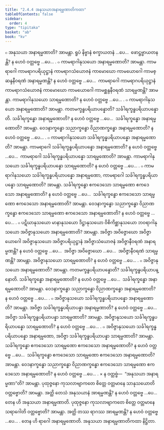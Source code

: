 ```yaml
---
title: "2.4.4 အနုသယာအနာရမ္မဏာတိကထာ"
tableOfContents: false
sidebar:
  order: 4
type: "tipitaka"
basket: "ab"
book: "kv"
---
```



<DynamicBreadcrumb />

<Division number="554" book="kv" e="ch" v="32" p="299">

<Paragraph number="1878" book="kv">
๐ အနုသယာ အနာရမ္မဏာတိ? အာမန္တာ. ရူပံ နိဗ္ဗာနံ စက္ခာယတနံ …ပေ…  ဖောဋ္ဌဗ္ဗာယတနန္တိ? န ဟေဝံ ဝတ္တဗ္ဗေ …ပေ… .
</Paragraph>

<Paragraph number="1879" book="kv">
๐ ကာမရာဂါနုသယော အနာရမ္မဏောတိ? အာမန္တာ. ကာမရာဂေါ ကာမရာဂပရိယုဋ္ဌာနံ ကာမရာဂသံယောဇနံ ကာမောဃော ကာမယောဂေါ ကာမစ္ဆန္ဒနီဝရဏံ အနာရမ္မဏန္တိ? န ဟေဝံ ဝတ္တဗ္ဗေ …ပေ…  ကာမရာဂေါ ကာမရာဂပရိယုဋ္ဌာနံ ကာမရာဂသံယောဇနံ ကာမောဃော ကာမယောဂေါ ကာမစ္ဆန္ဒနီဝရဏံ သာရမ္မဏန္တိ? အာမန္တာ. ကာမရာဂါနုသယော သာရမ္မဏောတိ? န ဟေဝံ ဝတ္တဗ္ဗေ …ပေ… .
</Paragraph>

<Paragraph number="1880" book="kv">
๐ ကာမရာဂါနုသယော အနာရမ္မဏောတိ? အာမန္တာ. ကတမက္ခန္ဓပရိယာပန္နောတိ? သင်္ခါရက္ခန္ဓပရိယာပန္နောတိ. သင်္ခါရက္ခန္ဓော အနာရမ္မဏောတိ? န ဟေဝံ ဝတ္တဗ္ဗေ …ပေ…  သင်္ခါရက္ခန္ဓော အနာရမ္မဏောတိ? အာမန္တာ. ဝေဒနာက္ခန္ဓော သညာက္ခန္ဓော ဝိညာဏက္ခန္ဓော အနာရမ္မဏောတိ? န ဟေဝံ ဝတ္တဗ္ဗေ …ပေ… .
</Paragraph>

<Paragraph number="1881" book="kv">
๐ ကာမရာဂါနုသယော သင်္ခါရက္ခန္ဓပရိယာပန္နော အနာရမ္မဏောတိ? အာမန္တာ. ကာမရာဂေါ သင်္ခါရက္ခန္ဓပရိယာပန္နော အနာရမ္မဏောတိ? န ဟေဝံ ဝတ္တဗ္ဗေ …ပေ…  ကာမရာဂေါ သင်္ခါရက္ခန္ဓပရိယာပန္နော သာရမ္မဏောတိ? အာမန္တာ. ကာမရာဂါနုသယော သင်္ခါရက္ခန္ဓပရိယာပန္နော သာရမ္မဏောတိ? န ဟေဝံ ဝတ္တဗ္ဗေ …ပေ… .
</Paragraph>

<Paragraph number="1882" book="kv">
๐ ကာမရာဂါနုသယော သင်္ခါရက္ခန္ဓပရိယာပန္နော အနာရမ္မဏော, ကာမရာဂေါ သင်္ခါရက္ခန္ဓပရိယာပန္နော သာရမ္မဏောတိ? အာမန္တာ. သင်္ခါရက္ခန္ဓော ဧကဒေသော သာရမ္မဏော ဧကဒေသော အနာရမ္မဏောတိ? န ဟေဝံ ဝတ္တဗ္ဗေ …ပေ…  သင်္ခါရက္ခန္ဓော ဧကဒေသော သာရမ္မဏော ဧကဒေသော အနာရမ္မဏောတိ? အာမန္တာ. ဝေဒနာက္ခန္ဓော သညာက္ခန္ဓော ဝိညာဏက္ခန္ဓော ဧကဒေသော သာရမ္မဏော ဧကဒေသော အနာရမ္မဏောတိ? န ဟေဝံ ဝတ္တဗ္ဗေ …ပေ… .
</Paragraph>

</Division>
<Division number="555" book="kv" e="ch" v="32" p="299">

<Paragraph number="1883" book="kv">
๐ ပဋိဃာနုသယော မာနာနုသယော ဒိဋ္ဌာနုသယော ဝိစိကိစ္ဆာနုသယော ဘဝရာဂါနုသယော အဝိဇ္ဇာနုသယော အနာရမ္မဏောတိ? အာမန္တာ. အဝိဇ္ဇာ အဝိဇ္ဇောဃော အဝိဇ္ဇာယောဂေါ အဝိဇ္ဇာနုသယော အဝိဇ္ဇာပရိယုဋ္ဌာနံ အဝိဇ္ဇာသံယောဇနံ အဝိဇ္ဇာနီဝရဏံ အနာရမ္မဏန္တိ? န ဟေဝံ ဝတ္တဗ္ဗေ …ပေ…  အဝိဇ္ဇာ အဝိဇ္ဇောဃော …ပေ…  အဝိဇ္ဇာနီဝရဏံ သာရမ္မဏန္တိ? အာမန္တာ. အဝိဇ္ဇာနုသယော သာရမ္မဏောတိ? န ဟေဝံ ဝတ္တဗ္ဗေ …ပေ… .
</Paragraph>

<Paragraph number="1884" book="kv">
๐ အဝိဇ္ဇာနုသယော အနာရမ္မဏောတိ? အာမန္တာ. ကတမက္ခန္ဓပရိယာပန္နောတိ? သင်္ခါရက္ခန္ဓပရိယာပန္နောတိ. သင်္ခါရက္ခန္ဓော အနာရမ္မဏောတိ? န ဟေဝံ ဝတ္တဗ္ဗေ …ပေ…  သင်္ခါရက္ခန္ဓော အနာရမ္မဏောတိ? အာမန္တာ. ဝေဒနာက္ခန္ဓော သညာက္ခန္ဓော ဝိညာဏက္ခန္ဓော အနာရမ္မဏောတိ? န ဟေဝံ ဝတ္တဗ္ဗေ …ပေ… .
</Paragraph>

<Paragraph number="1885" book="kv">
๐ အဝိဇ္ဇာနုသယော သင်္ခါရက္ခန္ဓပရိယာပန္နော အနာရမ္မဏောတိ? အာမန္တာ. အဝိဇ္ဇာ သင်္ခါရက္ခန္ဓပရိယာပန္နာ အနာရမ္မဏာတိ? န ဟေဝံ ဝတ္တဗ္ဗေ …ပေ…  အဝိဇ္ဇာ သင်္ခါရက္ခန္ဓပရိယာပန္နာ သာရမ္မဏာတိ? အာမန္တာ. အဝိဇ္ဇာနုသယော သင်္ခါရက္ခန္ဓပရိယာပန္နော သာရမ္မဏောတိ? န ဟေဝံ ဝတ္တဗ္ဗေ …ပေ… .
</Paragraph>

<Paragraph number="1886" book="kv">
๐ အဝိဇ္ဇာနုသယော သင်္ခါရက္ခန္ဓပရိယာပန္နော အနာရမ္မဏော, အဝိဇ္ဇာ သင်္ခါရက္ခန္ဓပရိယာပန္နာ သာရမ္မဏာတိ? အာမန္တာ. သင်္ခါရက္ခန္ဓော ဧကဒေသော သာရမ္မဏော ဧကဒေသော အနာရမ္မဏောတိ? န ဟေဝံ ဝတ္တဗ္ဗေ …ပေ…  သင်္ခါရက္ခန္ဓော ဧကဒေသော သာရမ္မဏော ဧကဒေသော အနာရမ္မဏောတိ? အာမန္တာ. ဝေဒနာက္ခန္ဓော သညာက္ခန္ဓော ဝိညာဏက္ခန္ဓော ဧကဒေသော သာရမ္မဏော ဧကဒေသော အနာရမ္မဏောတိ? န ဟေဝံ ဝတ္တဗ္ဗေ …ပေ… .
</Paragraph>

</Division>
<Division number="556" book="kv" e="ch" v="32" p="300">

<Paragraph number="1887" book="kv">
× န ဝတ္တဗ္ဗံ—  “အနုသယာ အနာရမ္မဏာ”တိ? အာမန္တာ. ပုထုဇ္ဇနော ကုသလာဗျာကတေ စိတ္တေ ဝတ္တမာနေ သာနုသယောတိ ဝတ္တဗ္ဗောတိ? အာမန္တာ. အတ္ထိ တေသံ အနုသယာနံ အာရမ္မဏန္တိ? န ဟေဝံ ဝတ္တဗ္ဗေ …ပေ…  တေန ဟိ အနုသယာ အနာရမ္မဏာတိ. ပုထုဇ္ဇနော ကုသလာဗျာကတေ စိတ္တေ ဝတ္တမာနေ သရာဂေါတိ ဝတ္တဗ္ဗောတိ? အာမန္တာ. အတ္ထိ တဿ ရာဂဿ အာရမ္မဏန္တိ? န ဟေဝံ ဝတ္တဗ္ဗေ …ပေ… . တေန ဟိ ရာဂေါ အနာရမ္မဏောတိ.

</Paragraph>
</Division>

<Paragraph number="1888" type="center" book="kv">
အနုသယာ အနာရမ္မဏာတိကထာ နိဋ္ဌိတာ.
</Paragraph>